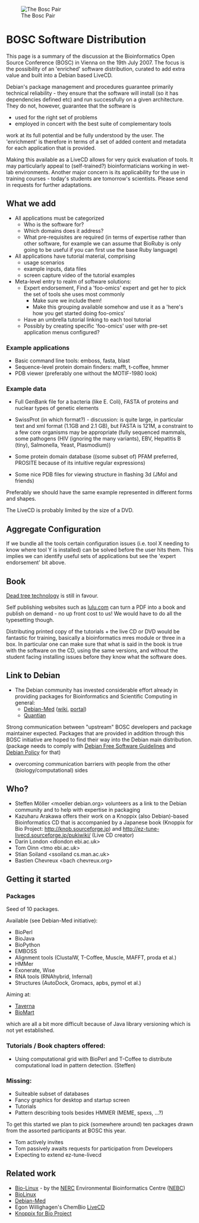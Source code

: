 [[Image:Pear.png|The Bosc Pair]]
=BOSC Software Distribution=

This page is a summary of the discussion at the Bioinformatics Open Source Conference (BOSC) in Vienna on the 19th July 2007. The focus is the possibility of an 'enriched' software distribution, curated to add extra value and built into a Debian based LiveCD.

Debian's package management and procedures guarantee primarily technical reliability - they ensure that the software will install (so it has dependencies defined etc) and run successfully on a given architecture. They do not, however, guarantee that the software is

* used for the right set of problems
* employed in concert with the best suite of complementary tools

work at its full potential and be fully understood by the user.
The 'enrichment' is therefore in terms of a set of added content and metadata for each application that is provided.

Making this available as a LiveCD allows for very quick evaluation of tools. It may particularly appeal to (self-trained?) bioinformaticians working in wet-lab environments. Another major concern is its applicability for the use in training courses - today's students are tomorrow's scientists. Please send in requests for further adaptations.

==What we add==

* All applications must be categorized
** Who is the software for?
** Which domains does it address?
** What pre-requisites are required (in terms of expertise rather than other software, for example we can assume that BioRuby is only going to be useful if you can first use the base Ruby language)
* All applications have tutorial material, comprising
** usage scenarios
** example inputs, data files
** screen capture video of the tutorial examples
* Meta-level entry to realm of software solutions:
** Expert endorsement, Find a 'foo-omics' expert and get her to pick the set of tools she uses most commonly
*** Make sure we include them!
*** Make this grouping available somehow and use it as a 'here's how you get started doing foo-omics'
** Have an umbrella tutorial linking to each tool tutorial
** Possibly by creating specific 'foo-omics' user with pre-set application menus configured?


=== Example applications ===

* Basic command line tools: emboss, fasta, blast
* Sequence-level protein domain finders: mafft, t-coffee, hmmer
* PDB viewer (preferably one without the MOTIF-1980 look)

=== Example data ===

* Full GenBank file for a bacteria (like E. Coli), FASTA of proteins and nuclear types of genetic elements

* SwissProt (in which format?) - discussion: is quite large, in particular text and xml format (1.1GB and 2.1 GB), but FASTA is 121M, a constraint to a few core organisms may be appropriate (fully sequenced mammals, some pathogens (HIV (ignoring the many variants), EBV, Hepatitis B (tiny), Salmonella, Yeast, Plasmodium))

* Some protein domain database ((some subset of) PFAM preferred, PROSITE because of its intuitive regular expressions)

* Some nice PDB files for viewing structure in flashing 3d (JMol and friends)

Preferably we should have the same example represented in different forms and shapes.

The LiveCD is probably limited by the size of a DVD.

==Aggregate Configuration==

If we bundle all the tools certain configuration issues (i.e. tool X needing to know where tool Y is installed) can be solved before the user hits them. This implies we can identify useful sets of applications but see the 'expert endorsement' bit above.

==Book==

[[wikipedia:Dead_tree_edition|Dead tree technology]] is still in favour.

Self publishing websites such as [http://www.lulu.com lulu.com] can turn a PDF into a book and publish on demand - no up front cost to us! We would have to do all the typesetting though.

Distributing printed copy of the tutorials + the live CD or DVD would be fantastic for training, basically a bioinformatics mres module or three in a box. In particular one can make sure that what is said in the book is true with the software on the CD, using the same versions, and without the student facing installing issues before they know what the software does.

==Link to Debian==

* The Debian community has invested considerable effort already in providing packages for Bioinformatics and Scientific Computing in general:
** [http://www.debian.org/devel/debian-med/ Debian-Med] ([http://wiki.debian.org/DebianMed wiki], [http://debian-med.alioth.debian.org portal])
** [http://dirk.eddelbuettel.com/quantian.html Quantian]

Strong communication between "upstream" BOSC developers and package maintainer expected. Packages that are provided in addition through this BOSC initiative are hoped to find their way into the Debian main distribution.  (package needs to comply with [http://www.debian.org/social_contract#guidelines Debian Free Software Guidelines] and [http://www.debian.org/doc/debian-policy/ Debian Policy] for that)
* overcoming communication barriers with people from the other (biology/computational) sides

==Who?==

* Steffen Möller <moeller   debian.org> volunteers as a link to the Debian community and  to help with expertise in packaging
* Kazuharu Arakawa offers their work on a Knoppix (also Debian)-based Bioinformatics CD that is accompanied by a Japanese book (Knoppix for Bio Project: http://knob.sourceforge.jp) and http://ez-tune-livecd.sourceforge.jp/pukiwiki/ (Live CD creator)
* Darin London  <dlondon  ebi.ac.uk>
* Tom Oinn   <tmo   ebi.ac.uk>
* Stian Soiland <ssoiland   cs.man.ac.uk> 
* Bastien Chevreux  <bach  chevreux.org>

==Getting it started==

=== Packages ===
Seed of 10 packages.

Available (see Debian-Med initiative):

* BioPerl
* BioJava
* BioPython
* EMBOSS
* Alignment tools (ClustalW, T-Coffee, Muscle, MAFFT, proda et al.)
* HMMer
* Exonerate, Wise
* RNA tools (RNAhybrid, Infernal)
* Structures (AutoDock, Gromacs, apbs, pymol et al.)

Aiming at:

* [http://tarverna.sf.net Taverna]
* [http://www.biomart.org BioMart]

which are all a bit more difficult because of Java library versioning which is not yet established.

=== Tutorials / Book chapters offered: ===

* Using computational grid with BioPerl and T-Coffee to distribute computational load in pattern detection. (Steffen)

=== Missing: ===

* Suiteable subset of databases
* Fancy graphics for desktop and startup screen
* Tutorials
* Pattern describing tools besides HMMER (MEME, spexs, ...?)

To get this started we plan to pick (somewhere around) ten packages drawn from the assorted participants at BOSC this year.

* Tom actively invites
* Tom passively awaits requests for participation from Developers
* Expecting to extend ez-tune-livecd

== Related work ==

* [http://nebc.nox.ac.uk/biolinux.html Bio-Linux] - by the [http://www.nerc.ac.uk NERC] Environmental Bioinformatics Centre ([http://nebc.nox.ac.uk/ NEBC])
* [http://www.biolinux.org/ BioLinux]
* [http://www.debian.org/devel/debian-med/ Debian-Med]
* Egon Willighagen's ChemBio [http://chem-bla-ics.blogspot.com/2006/05/live-life-sciences-cd.html LiveCD]
* [http://knob.sourceforge.jp Knoppix for Bio Project]
